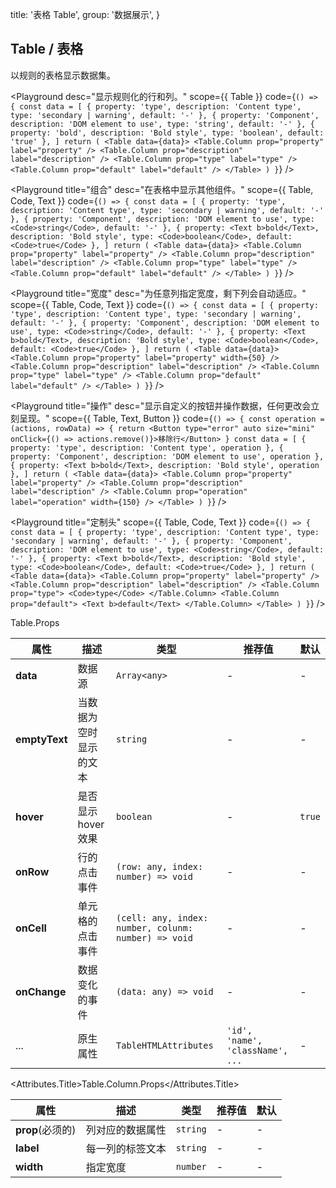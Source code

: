 
  title: '表格 Table',
  group: '数据展示',
}

## Table / 表格

以规则的表格显示数据集。

<Playground
  desc="显示规则化的行和列。"
  scope={{ Table }}
  code={`
() => {
  const data = [
    { property: 'type', description: 'Content type', type: 'secondary | warning', default: '-' },
    { property: 'Component', description: 'DOM element to use', type: 'string', default: '-' },
    { property: 'bold', description: 'Bold style', type: 'boolean', default: 'true' },
  ]
  return (
    <Table data={data}>
      <Table.Column prop="property" label="property" />
      <Table.Column prop="description" label="description" />
      <Table.Column prop="type" label="type" />
      <Table.Column prop="default" label="default" />
    </Table>
  )
}
`} />

<Playground
  title="组合"
  desc="在表格中显示其他组件。"
  scope={{ Table, Code, Text }}
  code={`
() => {
  const data = [
    { property: 'type', description: 'Content type', type: 'secondary | warning', default: '-' },
    { property: 'Component', description: 'DOM element to use', type: <Code>string</Code>, default: '-' },
    { property: <Text b>bold</Text>, description: 'Bold style', type: <Code>boolean</Code>, default: <Code>true</Code> },
  ]
  return (
    <Table data={data}>
      <Table.Column prop="property" label="property" />
      <Table.Column prop="description" label="description" />
      <Table.Column prop="type" label="type" />
      <Table.Column prop="default" label="default" />
    </Table>
  )
}
`} />

<Playground
  title="宽度"
  desc="为任意列指定宽度，剩下列会自动适应。"
  scope={{ Table, Code, Text }}
  code={`
() => {
  const data = [
    { property: 'type', description: 'Content type', type: 'secondary | warning', default: '-' },
    { property: 'Component', description: 'DOM element to use', type: <Code>string</Code>, default: '-' },
    { property: <Text b>bold</Text>, description: 'Bold style', type: <Code>boolean</Code>, default: <Code>true</Code> },
  ]
  return (
    <Table data={data}>
      <Table.Column prop="property" label="property" width={50} />
      <Table.Column prop="description" label="description" />
      <Table.Column prop="type" label="type" />
      <Table.Column prop="default" label="default" />
    </Table>
  )
}
`} />

<Playground
  title="操作"
  desc="显示自定义的按钮并操作数据，任何更改会立刻呈现。"
  scope={{ Table, Text, Button }}
  code={`
() => {
  const operation = (actions, rowData) => {
    return <Button type="error" auto size="mini" onClick={() => actions.remove()}>移除行</Button>
  }
  const data = [
    { property: 'type', description: 'Content type', operation },
    { property: 'Component', description: 'DOM element to use', operation },
    { property: <Text b>bold</Text>, description: 'Bold style', operation },
  ]
  return (
    <Table data={data}>
      <Table.Column prop="property" label="property" />
      <Table.Column prop="description" label="description" />
      <Table.Column prop="operation" label="operation" width={150} />
    </Table>
  )
}
`} />

<Playground
  title="定制头"
  scope={{ Table, Code, Text }}
  code={`
() => {
  const data = [
    { property: 'type', description: 'Content type', type: 'secondary | warning', default: '-' },
    { property: 'Component', description: 'DOM element to use', type: <Code>string</Code>, default: '-' },
    { property: <Text b>bold</Text>, description: 'Bold style', type: <Code>boolean</Code>, default: <Code>true</Code> },
  ]
  return (
    <Table data={data}>
      <Table.Column prop="property" label="property" />
      <Table.Column prop="description" label="description" />
      <Table.Column prop="type">
        <Code>type</Code>
      </Table.Column>
      <Table.Column prop="default">
        <Text b>default</Text>
      </Table.Column>
    </Table>
  )
}
`} />

<Attributes edit="/pages/zh-cn/components/table.mdx">
<Attributes.Title>Table.Props</Attributes.Title>

| 属性 | 描述 | 类型 | 推荐值 | 默认
| ---------- | ---------- | ---- |  -------------- | ------ |
| **data** | 数据源 | `Array<any>` | - | - |
| **emptyText** | 当数据为空时显示的文本 | `string` | - | - |
| **hover** | 是否显示 hover 效果 | `boolean` | - | `true` |
| **onRow** | 行的点击事件 | `(row: any, index: number) => void` | - | - |
| **onCell** | 单元格的点击事件 | `(cell: any, index: number, colunm: number) => void` | - | - |
| **onChange** | 数据变化的事件 | `(data: any) => void` | - | - |
| ... | 原生属性 | `TableHTMLAttributes` | `'id', 'name', 'className', ...` | - |

<Attributes.Title>Table.Column.Props</Attributes.Title>

| 属性 | 描述 | 类型 | 推荐值 | 默认
| ---------- | ---------- | ---- |  -------------- | ------ |
| **prop**(必须的) | 列对应的数据属性 | `string` | - | - |
| **label** | 每一列的标签文本 | `string` | - | - |
| **width** | 指定宽度 | `number` | - | - |

</Attributes>

